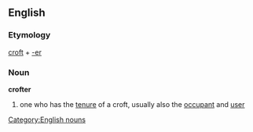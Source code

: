 == English ==
=== Etymology ===
[[croft]] + [[-er]]
=== Noun ===
'''crofter'''
# one who has the [[tenure]] of a croft, usually also the [[occupant]] and [[user]]
[[Category:English nouns]]
